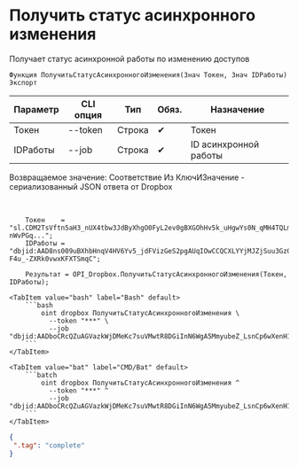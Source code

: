 ﻿---
sidebar_position: 5
---


# Получить статус асинхронного изменения
 Получает статус асинхронной работы по изменению доступов



`Функция ПолучитьСтатусАсинхронногоИзменения(Знач Токен, Знач IDРаботы) Экспорт`

  | Параметр | CLI опция | Тип | Обяз. | Назначение |
  |-|-|-|-|-|
  | Токен | --token | Строка | &#x2714; | Токен |
  | IDРаботы | --job | Строка | &#x2714; | ID асинхронной работы |

  
  Возвращаемое значение:   Соответствие Из КлючИЗначение - сериализованный JSON ответа от Dropbox

<br/>




```bsl title="Пример использования для 1С:Предприятие/OneScript"
    Токен    = "sl.CDM2TsVftn5aH3_nUX4tbw3JdByXhgO0FyL2ev0gBXGOhHv5k_uHgwYs0N_qMH4TQLm-nWvPGq...";
    IDРаботы = "dbjid:AAD8ns009uBXhbHnqV4HV6Yv5_jdFVizGeS2pgAUqIOwCCQCXLYYjMJZjSuu3Gz0Nw-F4u_-ZXRk0vwxKFXTSmqC";

    Результат = OPI_Dropbox.ПолучитьСтатусАсинхронногоИзменения(Токен, IDРаботы);
```
    

 <Tabs>
  
    <TabItem value="bash" label="Bash" default>
        ```bash
            oint dropbox ПолучитьСтатусАсинхронногоИзменения \
              --token "***" \
              --job "dbjid:AADboCRcQZuAGVazkWjDMeKc7suVMwtR8DGiInN6WgA5MmyubeZ_LsnCp6wXenH1gD_kHeHt6a0En2AgEgy0B5eK"
        ```
    </TabItem>
  
    <TabItem value="bat" label="CMD/Bat" default>
        ```batch
            oint dropbox ПолучитьСтатусАсинхронногоИзменения ^
              --token "***" ^
              --job "dbjid:AADboCRcQZuAGVazkWjDMeKc7suVMwtR8DGiInN6WgA5MmyubeZ_LsnCp6wXenH1gD_kHeHt6a0En2AgEgy0B5eK"
        ```
    </TabItem>
</Tabs>


```json title="Результат"
{
 ".tag": "complete"
}
```
